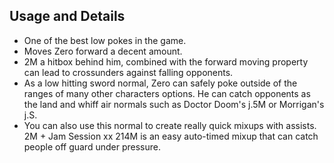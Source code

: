## Usage and Details

- One of the best low pokes in the game.
- Moves Zero forward a decent amount.
- <InputBlock>2M</InputBlock> a hitbox behind him, combined with the forward moving property can lead to crossunders
  against falling opponents.
- As a low hitting sword normal, Zero can safely poke outside of the ranges of many other characters options. He can catch opponents as the land and whiff air normals
  such as Doctor Doom's <InputBlock>j.5M</InputBlock> or Morrigan's <InputBlock>j.S</InputBlock>.
- You can also use this normal to create really quick mixups with assists. <InputBlock>2M + Jam Session xx 214M</InputBlock>
  is an easy auto-timed mixup that can catch people off guard under pressure.
